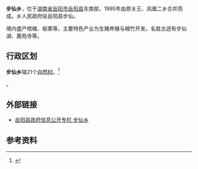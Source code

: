 {{中国乡级行政区|33/10/82/001/000
| 总面积 =102.80[[平方公里|平方公里]] 
| 总人口 = 3.29万
| 政府驻地 = 步仙
| 邮政编码 = 414125
| 电话区号 = 730
| 乡党委书记 = 方兴
| 乡长 = 吴立文
}}

'''步仙乡'''，位于[[湖南省|湖南省]][[岳阳市|岳阳市]][[岳阳县|岳阳县]]东南部，1995年由原关王、凤凰二乡合并而成。乡人民政府驻岳阳县步仙。

境内盛产柑橘、板栗等，主要特色产业为生猪养殖与楠竹开发。名胜古迹有步仙湖、鹿苑寺等。

==行政区划==
'''步仙乡'''辖21个[[自然村|自然村]]。<ref>{{PRC admin/ref sgc|43/06/21/204/000}}</ref>

{{PRC admin/children|43/06/21/204/000}}。

==外部链接==
*[https://web.archive.org/web/20100525131412/http://www.yybuxian.cn/newEbiz1/EbizPortalFG/portal/html/index.html 岳阳县政府信息公开专栏 步仙乡]

== 参考资料 ==
{{reflist}}

{{PRC admin/navcat|43/06/21/204/000}}